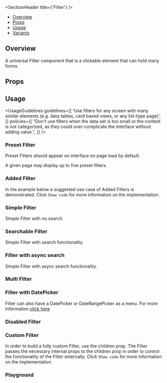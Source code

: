 

<Meta of={FilterStories} />

<SectionHeader title={'Filter'} />

- [Overview](#overview)
- [Props](#props)
- [Usage](#usage)
- [Variants](#variants)

## Overview

A universal Filter component that is a clickable element that can hold many forms.

## Props

<ArgTypes of={Filter} />

## Usage

<UsageGuidelines
  guidelines={[
    'Use filters for any screen with many similar elements (e.g. data tables, card based views, or any list-type page)',
  ]}
  policies={[
    "Don't use filters when the data set is too small or the content is not categorized, as they could over-complicate the interface without adding value.",
  ]}
/>

<SubsectionHeader title="Variants" />

### Preset Filter

Preset Filters should appear on interface on page load by default.

<Tip>A given page may display up to five preset filters.</Tip>

<Canvas of={FilterStories.PresetFilter} />

### Added Filter

In the example below a suggested use case of Added Filters is demonstrated.
Click `Show code` for more information on the implementation.

<Canvas of={FilterStories.AddedFilter} />

### Simple Filter

Simple Filter with no search.

<Canvas of={FilterStories.SimpleFilter} />

### Searchable Filter

Simple Filter with search functionality.

<Canvas of={FilterStories.SearchableFilter} />

### Filter with async search

Simple Filter with async search functionality.

<Canvas of={FilterStories.AsyncFilter} />

### Multi Filter

<Canvas of={FilterStories.MultiFilter} />

### Filter with DatePicker

Filter can also have a DatePicker or DateRangePicker as a menu.
For more information [click here](../?path=/story/updated-components-fields-datepicker--date-picker-with-filter)

<Canvas of={FilterStories.FilterWithDatePicker} />

### Disabled Filter

<Canvas of={FilterStories.DisabledFilter} />

### Custom Filter

In order to build a fully custom Filter, use the children prop. The Filter passes the necessary internal props to the children prop in order to control the functionality of the Filter externally.
Click `Show code` for more information on the implementation.

<Canvas of={FilterStories.CustomFilter} />

### Playground

<Canvas of={FilterStories.Playground} />
